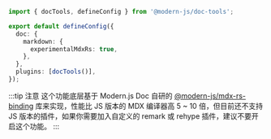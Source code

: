 ```ts title="modern.config.ts"
import { docTools, defineConfig } from '@modern-js/doc-tools';

export default defineConfig({
  doc: {
    markdown: {
      experimentalMdxRs: true,
    },
  },
  plugins: [docTools()],
});
```

:::tip 注意
这个功能底层基于 Modern.js Doc 自研的 [@modern-js/mdx-rs-binding](https://github.com/web-infra-dev/mdx-rs-binding) 库来实现，性能比 JS 版本的 MDX 编译器高 5 ~ 10 倍，但目前还不支持 JS 版本的插件，如果你需要加入自定义的 remark 或 rehype 插件，建议不要开启这个功能。
:::
